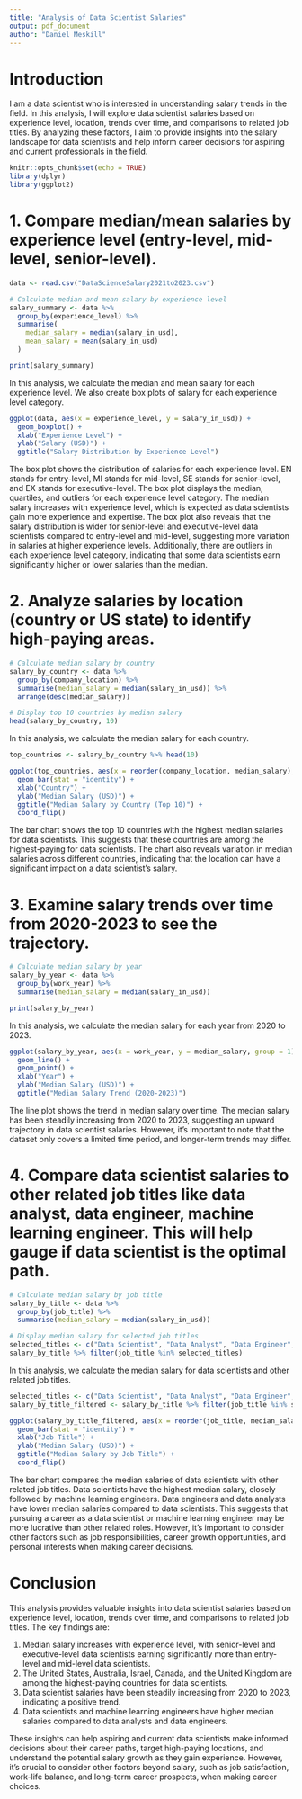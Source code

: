 ```yaml
---
title: "Analysis of Data Scientist Salaries"
output: pdf_document
author: "Daniel Meskill"
---
```


# Introduction

I am a data scientist who is interested in understanding salary trends in the field. In this analysis, I will explore data scientist salaries based on experience level, location, trends over time, and comparisons to related job titles. By analyzing these factors, I aim to provide insights into the salary landscape for data scientists and help inform career decisions for aspiring and current professionals in the field.

```r
knitr::opts_chunk$set(echo = TRUE)
library(dplyr)
library(ggplot2)
```

# 1. Compare median/mean salaries by experience level (entry-level, mid-level, senior-level). 

```r
data <- read.csv("DataScienceSalary2021to2023.csv")

# Calculate median and mean salary by experience level
salary_summary <- data %>%
  group_by(experience_level) %>%
  summarise(
    median_salary = median(salary_in_usd),
    mean_salary = mean(salary_in_usd)
  )

print(salary_summary)
```

In this analysis, we calculate the median and mean salary for each experience level. We also create box plots of salary for each experience level category.

```r
ggplot(data, aes(x = experience_level, y = salary_in_usd)) +
  geom_boxplot() +
  xlab("Experience Level") +
  ylab("Salary (USD)") +
  ggtitle("Salary Distribution by Experience Level")
```

The box plot shows the distribution of salaries for each experience level. EN stands for entry-level, MI stands for mid-level, SE stands for senior-level, and EX stands for executive-level. The box plot displays the median, quartiles, and outliers for each experience level category. The median salary increases with experience level, which is expected as data scientists gain more experience and expertise. The box plot also reveals that the salary distribution is wider for senior-level and executive-level data scientists compared to entry-level and mid-level, suggesting more variation in salaries at higher experience levels. Additionally, there are outliers in each experience level category, indicating that some data scientists earn significantly higher or lower salaries than the median.

# 2. Analyze salaries by location (country or US state) to identify high-paying areas.

```r
# Calculate median salary by country
salary_by_country <- data %>%
  group_by(company_location) %>%
  summarise(median_salary = median(salary_in_usd)) %>%
  arrange(desc(median_salary))

# Display top 10 countries by median salary
head(salary_by_country, 10)
```

In this analysis, we calculate the median salary for each country.

```r
top_countries <- salary_by_country %>% head(10)

ggplot(top_countries, aes(x = reorder(company_location, median_salary), y = median_salary)) +
  geom_bar(stat = "identity") +
  xlab("Country") +
  ylab("Median Salary (USD)") +
  ggtitle("Median Salary by Country (Top 10)") +
  coord_flip()
```

The bar chart shows the top 10 countries with the highest median salaries for data scientists. This suggests that these countries are among the highest-paying for data scientists. The chart also reveals variation in median salaries across different countries, indicating that the location can have a significant impact on a data scientist's salary.

# 3. Examine salary trends over time from 2020-2023 to see the trajectory.

```r
# Calculate median salary by year
salary_by_year <- data %>%
  group_by(work_year) %>%
  summarise(median_salary = median(salary_in_usd))

print(salary_by_year)
```

In this analysis, we calculate the median salary for each year from 2020 to 2023.

```r
ggplot(salary_by_year, aes(x = work_year, y = median_salary, group = 1)) +
  geom_line() +
  geom_point() +
  xlab("Year") +
  ylab("Median Salary (USD)") +
  ggtitle("Median Salary Trend (2020-2023)")
```

The line plot shows the trend in median salary over time. The median salary has been steadily increasing from 2020 to 2023, suggesting an upward trajectory in data scientist salaries. However, it's important to note that the dataset only covers a limited time period, and longer-term trends may differ.

# 4. Compare data scientist salaries to other related job titles like data analyst, data engineer, machine learning engineer. This will help gauge if data scientist is the optimal path.

```r
# Calculate median salary by job title
salary_by_title <- data %>%
  group_by(job_title) %>%
  summarise(median_salary = median(salary_in_usd))

# Display median salary for selected job titles
selected_titles <- c("Data Scientist", "Data Analyst", "Data Engineer", "Machine Learning Engineer")
salary_by_title %>% filter(job_title %in% selected_titles)
```

In this analysis, we calculate the median salary for data scientists and other related job titles.

```r
selected_titles <- c("Data Scientist", "Data Analyst", "Data Engineer", "Machine Learning Engineer")
salary_by_title_filtered <- salary_by_title %>% filter(job_title %in% selected_titles)

ggplot(salary_by_title_filtered, aes(x = reorder(job_title, median_salary), y = median_salary)) +
  geom_bar(stat = "identity") +
  xlab("Job Title") +
  ylab("Median Salary (USD)") +
  ggtitle("Median Salary by Job Title") +
  coord_flip()
```

The bar chart compares the median salaries of data scientists with other related job titles. Data scientists have the highest median salary, closely followed by machine learning engineers. Data engineers and data analysts have lower median salaries compared to data scientists. This suggests that pursuing a career as a data scientist or machine learning engineer may be more lucrative than other related roles. However, it's important to consider other factors such as job responsibilities, career growth opportunities, and personal interests when making career decisions.

# Conclusion

This analysis provides valuable insights into data scientist salaries based on experience level, location, trends over time, and comparisons to related job titles. The key findings are:

1. Median salary increases with experience level, with senior-level and executive-level data scientists earning significantly more than entry-level and mid-level data scientists.
2. The United States, Australia, Israel, Canada, and the United Kingdom are among the highest-paying countries for data scientists.
3. Data scientist salaries have been steadily increasing from 2020 to 2023, indicating a positive trend.
4. Data scientists and machine learning engineers have higher median salaries compared to data analysts and data engineers.

These insights can help aspiring and current data scientists make informed decisions about their career paths, target high-paying locations, and understand the potential salary growth as they gain experience. However, it's crucial to consider other factors beyond salary, such as job satisfaction, work-life balance, and long-term career prospects, when making career choices.